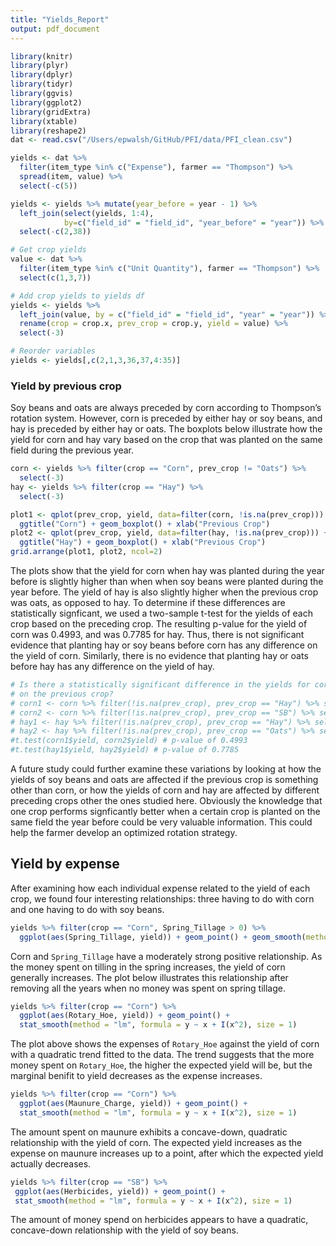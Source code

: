 ```yaml
---
title: "Yields_Report"
output: pdf_document
---
```


```r
library(knitr)
library(plyr)
library(dplyr)
library(tidyr)
library(ggvis)
library(ggplot2)
library(gridExtra)
library(xtable)
library(reshape2)
dat <- read.csv("/Users/epwalsh/GitHub/PFI/data/PFI_clean.csv")
```


```r
yields <- dat %>%
  filter(item_type %in% c("Expense"), farmer == "Thompson") %>% 
  spread(item, value) %>% 
  select(-c(5))

yields <- yields %>% mutate(year_before = year - 1) %>%
  left_join(select(yields, 1:4), 
            by=c("field_id" = "field_id", "year_before" = "year")) %>%
  select(-c(2,38))

# Get crop yields
value <- dat %>% 
  filter(item_type %in% c("Unit Quantity"), farmer == "Thompson") %>%
  select(c(1,3,7))

# Add crop yields to yields df
yields <- yields %>% 
  left_join(value, by = c("field_id" = "field_id", "year" = "year")) %>%
  rename(crop = crop.x, prev_crop = crop.y, yield = value) %>%
  select(-3)

# Reorder variables
yields <- yields[,c(2,1,3,36,37,4:35)]
```

### Yield by previous crop

Soy beans and oats are always preceded by corn according to Thompson's rotation system. However, corn is preceded by either hay or soy beans, and hay is preceded by either hay or oats. The boxplots below illustrate how the yield for corn and hay vary based on the crop that was planted on the same field during the previous year.

```r
corn <- yields %>% filter(crop == "Corn", prev_crop != "Oats") %>%
  select(-3)
hay <- yields %>% filter(crop == "Hay") %>%
  select(-3)
```

```r
plot1 <- qplot(prev_crop, yield, data=filter(corn, !is.na(prev_crop))) +
  ggtitle("Corn") + geom_boxplot() + xlab("Previous Crop")
plot2 <- qplot(prev_crop, yield, data=filter(hay, !is.na(prev_crop))) + 
  ggtitle("Hay") + geom_boxplot() + xlab("Previous Crop")
grid.arrange(plot1, plot2, ncol=2)
```

The plots show that the yield for corn when hay was planted during the year before is slightly higher than when when soy beans were planted during the year before. The yield of hay is also slightly higher when the previous crop was oats, as opposed to hay. To determine if these differences are statistically signficant, we used a two-sample t-test for the yields of each crop based on the preceding crop. The resulting p-value for the yield of corn was 0.4993, and was 0.7785 for hay. Thus, there is not significant evidence that planting hay or soy beans before corn has any difference on the yield of corn. Similarly, there is no evidence that planting hay or oats before hay has any difference on the yield of hay.

```r
# Is there a statistically significant difference in the yields for corn and hay based
# on the previous crop?
# corn1 <- corn %>% filter(!is.na(prev_crop), prev_crop == "Hay") %>% select(c(3,4))
# corn2 <- corn %>% filter(!is.na(prev_crop), prev_crop == "SB") %>% select(c(3,4))
# hay1 <- hay %>% filter(!is.na(prev_crop), prev_crop == "Hay") %>% select(c(3,4))
# hay2 <- hay %>% filter(!is.na(prev_crop), prev_crop == "Oats") %>% select(c(3,4))
#t.test(corn1$yield, corn2$yield) # p-value of 0.4993
#t.test(hay1$yield, hay2$yield) # p-value of 0.7785
```

A future study could further examine these variations by looking at how the yields of soy beans and oats are affected if the previous crop is something other than corn, or how the yields of corn and hay are affected by different preceding crops other the ones studied here. Obviously the knowledge that one crop performs signficantly better when a certain crop is planted on the same field the year before could be very valuable information. This could help the farmer develop an optimized rotation strategy.

## Yield by expense

After examining how each individual expense related to the yield of each crop, we found four interesting relationships: three having to do with corn and one having to do with soy beans.

```r
yields %>% filter(crop == "Corn", Spring_Tillage > 0) %>%
  ggplot(aes(Spring_Tillage, yield)) + geom_point() + geom_smooth(method="lm")
```

Corn and ```Spring_Tillage``` have a moderately strong positive relationship. As the money spent on tilling in the spring increases, the yield of corn generally increases. The plot below illustrates this relationship after removing all the years when no money was spent on spring tillage.

```r
yields %>% filter(crop == "Corn") %>%
  ggplot(aes(Rotary_Hoe, yield)) + geom_point() + 
  stat_smooth(method = "lm", formula = y ~ x + I(x^2), size = 1)
```

The plot above shows the expenses of ```Rotary_Hoe``` against the yield of corn with a quadratic trend fitted to the data. The trend suggests that the more money spent on ```Rotary_Hoe```, the higher the expected yield will be, but the marginal benifit to yield decreases as the expense increases.

```r
yields %>% filter(crop == "Corn") %>%
  ggplot(aes(Maunure_Charge, yield)) + geom_point() + 
  stat_smooth(method = "lm", formula = y ~ x + I(x^2), size = 1)
```

The amount spent on maunure exhibits a concave-down, quadratic relationship with the yield of corn. The expected yield increases as the expense on maunure increases up to a point, after which the expected yield actually decreases.

```r
yields %>% filter(crop == "SB") %>%
 ggplot(aes(Herbicides, yield)) + geom_point() + 
 stat_smooth(method = "lm", formula = y ~ x + I(x^2), size = 1)
```

The amount of money spend on herbicides appears to have a quadratic, concave-down relationship with the yield of soy beans.

